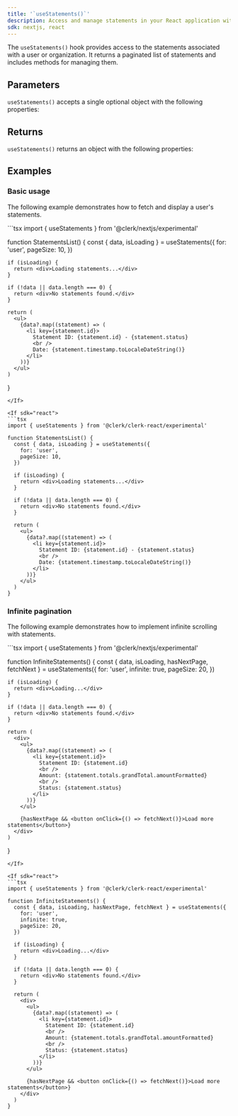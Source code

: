 ```yaml
---
title: '`useStatements()`'
description: Access and manage statements in your React application with Clerk's useStatements() hook.
sdk: nextjs, react
---
```


<Include src="_partials/billing/billing-experimental" />

The `useStatements()` hook provides access to the statements associated with a user or organization. It returns a paginated list of statements and includes methods for managing them.

## Parameters

`useStatements()` accepts a single optional object with the following properties:

<Typedoc src="shared/hook-params" />

## Returns

`useStatements()` returns an object with the following properties:

<Typedoc src="shared/use-statements-return" />

## Examples

### Basic usage

The following example demonstrates how to fetch and display a user's statements.

<If sdk="nextjs">
  ```tsx
  import { useStatements } from '@clerk/nextjs/experimental'

  function StatementsList() {
    const { data, isLoading } = useStatements({
      for: 'user',
      pageSize: 10,
    })

    if (isLoading) {
      return <div>Loading statements...</div>
    }

    if (!data || data.length === 0) {
      return <div>No statements found.</div>
    }

    return (
      <ul>
        {data?.map((statement) => (
          <li key={statement.id}>
            Statement ID: {statement.id} - {statement.status}
            <br />
            Date: {statement.timestamp.toLocaleDateString()}
          </li>
        ))}
      </ul>
    )
  }
  ```
</If>

<If sdk="react">
  ```tsx
  import { useStatements } from '@clerk/clerk-react/experimental'

  function StatementsList() {
    const { data, isLoading } = useStatements({
      for: 'user',
      pageSize: 10,
    })

    if (isLoading) {
      return <div>Loading statements...</div>
    }

    if (!data || data.length === 0) {
      return <div>No statements found.</div>
    }

    return (
      <ul>
        {data?.map((statement) => (
          <li key={statement.id}>
            Statement ID: {statement.id} - {statement.status}
            <br />
            Date: {statement.timestamp.toLocaleDateString()}
          </li>
        ))}
      </ul>
    )
  }
  ```
</If>

### Infinite pagination

The following example demonstrates how to implement infinite scrolling with statements.

<If sdk="nextjs">
  ```tsx
  import { useStatements } from '@clerk/nextjs/experimental'

  function InfiniteStatements() {
    const { data, isLoading, hasNextPage, fetchNext } = useStatements({
      for: 'user',
      infinite: true,
      pageSize: 20,
    })

    if (isLoading) {
      return <div>Loading...</div>
    }

    if (!data || data.length === 0) {
      return <div>No statements found.</div>
    }

    return (
      <div>
        <ul>
          {data?.map((statement) => (
            <li key={statement.id}>
              Statement ID: {statement.id}
              <br />
              Amount: {statement.totals.grandTotal.amountFormatted}
              <br />
              Status: {statement.status}
            </li>
          ))}
        </ul>

        {hasNextPage && <button onClick={() => fetchNext()}>Load more statements</button>}
      </div>
    )
  }
  ```
</If>

<If sdk="react">
  ```tsx
  import { useStatements } from '@clerk/clerk-react/experimental'

  function InfiniteStatements() {
    const { data, isLoading, hasNextPage, fetchNext } = useStatements({
      for: 'user',
      infinite: true,
      pageSize: 20,
    })

    if (isLoading) {
      return <div>Loading...</div>
    }

    if (!data || data.length === 0) {
      return <div>No statements found.</div>
    }

    return (
      <div>
        <ul>
          {data?.map((statement) => (
            <li key={statement.id}>
              Statement ID: {statement.id}
              <br />
              Amount: {statement.totals.grandTotal.amountFormatted}
              <br />
              Status: {statement.status}
            </li>
          ))}
        </ul>

        {hasNextPage && <button onClick={() => fetchNext()}>Load more statements</button>}
      </div>
    )
  }
  ```
</If>
